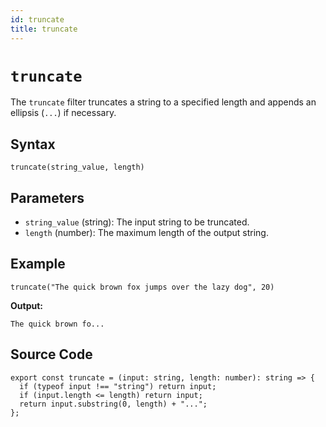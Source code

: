 ```yaml
---
id: truncate
title: truncate
---
```


# `truncate`

The `truncate` filter truncates a string to a specified length and appends an ellipsis (`...`) if necessary.

## Syntax

```template
truncate(string_value, length)
```

## Parameters

- `string_value` (string): The input string to be truncated.
- `length` (number): The maximum length of the output string.

## Example

```template
truncate("The quick brown fox jumps over the lazy dog", 20)
```

**Output:**

```
The quick brown fo...
```

## Source Code

```tsx
export const truncate = (input: string, length: number): string => {
  if (typeof input !== "string") return input;
  if (input.length <= length) return input;
  return input.substring(0, length) + "...";
};
```
